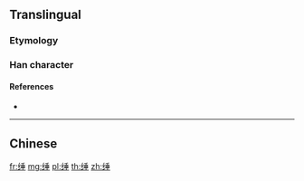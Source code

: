 {{character info/new}}
{{also|綞}}
==Translingual==

===Etymology===
{{Han simp|綞|f=糹|t=纟}}

===Han character===
{{Han char|rn=120|rad=纟|as=09|sn=12|four=|canj=VMHJM|ids=⿰纟垂}}

====References====
* {{Han ref|kx=0944.251|hdz=53427.101|uh=7F0D}}

----

==Chinese==
{{zh-see|綞}}

[[fr:缍]]
[[mg:缍]]
[[pl:缍]]
[[th:缍]]
[[zh:缍]]